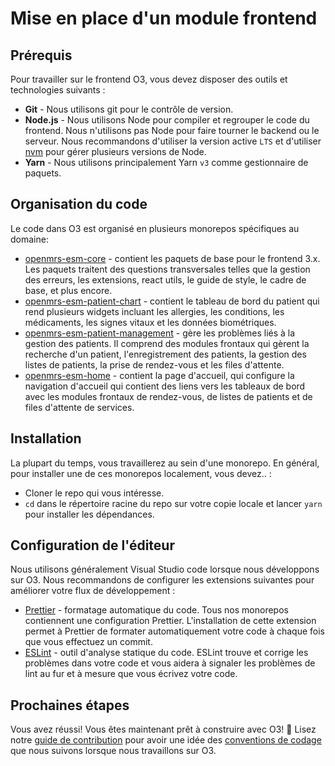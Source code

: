 # Mise en place d'un module frontend

## Prérequis

Pour travailler sur le frontend O3, vous devez disposer des outils et technologies suivants :

- **Git** - Nous utilisons git pour le contrôle de version.
- **Node.js** - Nous utilisons Node pour compiler et regrouper le code du frontend. Nous n'utilisons pas Node pour faire tourner le backend ou le serveur. Nous recommandons d'utiliser la version active `LTS` et d'utiliser [nvm](https://github.com/nvm-sh/nvm) pour gérer plusieurs versions de Node.
- **Yarn** - Nous utilisons principalement Yarn `v3` comme gestionnaire de paquets.

## Organisation du code

Le code dans O3 est organisé en plusieurs monorepos spécifiques au domaine:

- [openmrs-esm-core](https://github.com/openmrs/openmrs-esm-core) - contient les paquets de base pour le frontend 3.x. Les paquets traitent des questions transversales telles que la gestion des erreurs, les extensions, react utils, le guide de style, le cadre de base, et plus encore.
- [openmrs-esm-patient-chart](https://github.com/openmrs/openmrs-esm-patient-chart) - contient le tableau de bord du patient qui rend plusieurs widgets incluant les allergies, les conditions, les médicaments, les signes vitaux et les données biométriques.
- [openmrs-esm-patient-management](https://github.com/openmrs/openmrs-esm-patient-management) - gère les problèmes liés à la gestion des patients. Il comprend des modules frontaux qui gèrent la recherche d'un patient, l'enregistrement des patients, la gestion des listes de patients, la prise de rendez-vous et les files d'attente.
- [openmrs-esm-home](https://github.com/openmrs/openmrs-esm-home) - contient la page d'accueil, qui configure la navigation d'accueil qui contient des liens vers les tableaux de bord avec les modules frontaux de rendez-vous, de listes de patients et de files d'attente de services.

## Installation

La plupart du temps, vous travaillerez au sein d'une monorepo. En général, pour installer une de ces monorepos localement, vous devez.. :

- Cloner le repo qui vous intéresse.
- `cd` dans le répertoire racine du repo sur votre copie locale et lancer `yarn` pour installer les dépendances.

## Configuration de l'éditeur

Nous utilisons généralement Visual Studio code lorsque nous développons sur O3. Nous recommandons de configurer les extensions suivantes pour améliorer votre flux de développement :

- [Prettier](https://marketplace.visualstudio.com/items?itemName=esbenp.prettier-vscode) - formatage automatique du code. Tous nos monorepos contiennent une configuration Prettier. L'installation de cette extension permet à Prettier de formater automatiquement votre code à chaque fois que vous effectuez un commit.
- [ESLint](https://www.notion.so/Steve-s-items-bought-from-the-US-99d52797d00a4968a3be2079769e1a93) - outil d'analyse statique du code. ESLint trouve et corrige les problèmes dans votre code et vous aidera à signaler les problèmes de lint au fur et à mesure que vous écrivez votre code.

## Prochaines étapes

Vous avez réussi! Vous êtes maintenant prêt à construire avec O3! 🥳 Lisez notre [guide de contribution](/docs/frontend-modules/contributing) pour avoir une idée des [conventions de codage](/docs/coding-conventions) que nous suivons lorsque nous travaillons sur O3.
